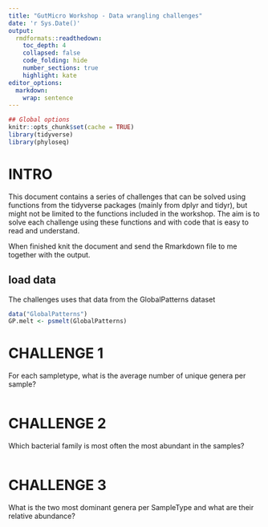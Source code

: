 ```yaml
---
title: "GutMicro Workshop - Data wrangling challenges"
date: 'r Sys.Date()'
output:
  rmdformats::readthedown:
    toc_depth: 4
    collapsed: false
    code_folding: hide
    number_sections: true
    highlight: kate
editor_options: 
  markdown: 
    wrap: sentence
---
```


```r
## Global options
knitr::opts_chunk$set(cache = TRUE)
library(tidyverse)
library(phyloseq)

```

# INTRO

This document contains a series of challenges that can be solved using functions from the tidyverse packages (mainly from dplyr and tidyr), but might not be limited to the functions included in the workshop.
The aim is to solve each challenge using these functions and with code that is easy to read and understand.

When finished knit the document and send the Rmarkdown file to me together with the output.

## load data

The challenges uses that data from the GlobalPatterns dataset

```r
data("GlobalPatterns")
GP.melt <- psmelt(GlobalPatterns)
```

# CHALLENGE 1

For each sampletype, what is the average number of unique genera per sample?

```r

```

# CHALLENGE 2

Which bacterial family is most often the most abundant in the samples?

```r

```

# CHALLENGE 3

What is the two most dominant genera per SampleType and what are their relative abundance?

```r

```
